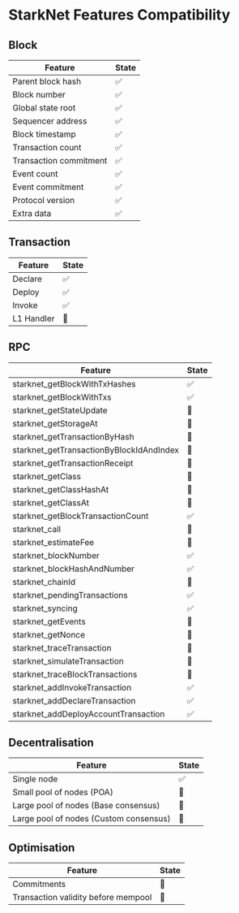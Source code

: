 # StarkNet Features Compatibility

## Block

| Feature                | State              |
| ---------------------- | ------------------ |
| Parent block hash      | ✅ |
| Block number           | ✅ |
| Global state root      | ✅    |
| Sequencer address      | ✅    |
| Block timestamp        | ✅ |
| Transaction count      | ✅ |
| Transaction commitment | ✅ |
| Event count            | ✅ |
| Event commitment       | ✅ |
| Protocol version       | ✅ |
| Extra data             | ✅ |

## Transaction

| Feature    | State              |
| ---------- | ------------------ |
| Declare    | ✅ |
| Deploy     | ✅ |
| Invoke     | ✅ |
| L1 Handler | 🚧     |

## RPC

| Feature                                  | State              |
| ---------------------------------------- | ------------------ |
| starknet_getBlockWithTxHashes            | ✅ |
| starknet_getBlockWithTxs                 | ✅ |
| starknet_getStateUpdate                  | 🚧 |
| starknet_getStorageAt                    | 🚧 |
| starknet_getTransactionByHash            | 🚧 |
| starknet_getTransactionByBlockIdAndIndex | 🚧 |
| starknet_getTransactionReceipt           | 🚧 |
| starknet_getClass                        | 🚧 |
| starknet_getClassHashAt                  | 🚧 |
| starknet_getClassAt                      | 🚧 |
| starknet_getBlockTransactionCount        | ✅ |
| starknet_call                            | 🚧 |
| starknet_estimateFee                     | 🚧 |
| starknet_blockNumber                     | ✅ |
| starknet_blockHashAndNumber              | ✅ |
| starknet_chainId                         | 🚧 |
| starknet_pendingTransactions             | ✅ |
| starknet_syncing                         | ✅ |
| starknet_getEvents                       | 🚧 |
| starknet_getNonce                        | 🚧 |
| starknet_traceTransaction                | 🚧     |
| starknet_simulateTransaction             | 🚧     |
| starknet_traceBlockTransactions          | 🚧     |
| starknet_addInvokeTransaction            | ✅ |
| starknet_addDeclareTransaction           | ✅ |
| starknet_addDeployAccountTransaction     | ✅ |

## Decentralisation

| Feature                                | State              |
| -------------------------------------- | ------------------ |
| Single node                            | ✅ |
| Small pool of nodes (POA)              | 🚧     |
| Large pool of nodes (Base consensus)   | 🚧     |
| Large pool of nodes (Custom consensus) | 🚧     |

## Optimisation

| Feature                             | State          |
| ----------------------------------- | -------------- |
| Commitments                         | 🚧 |
| Transaction validity before mempool | 🚧 |